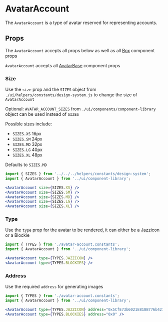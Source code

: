 

# AvatarAccount

The `AvatarAccount` is a type of avatar reserved for representing accounts.

<Canvas>
  <Story id="ui-components-component-library-avatar-account-avatar-account-stories-js--default-story" />
</Canvas>

## Props

The `AvatarAccount` accepts all props below as well as all [Box](/docs/ui-components-ui-box-box-stories-js--default-story) component props

<ArgsTable of={AvatarAccount} />

`AvatarAccount` accepts all [AvatarBase](/docs/ui-components-component-library-avatar-base-avatar-base-stories-js--default-story#props)
component props

<ArgsTable of={AvatarBase} />

### Size

Use the `size` prop and the `SIZES` object from `./ui/helpers/constants/design-system.js` to change the size of `AvatarAccount`

Optional: `AVATAR_ACCOUNT_SIZES` from `./ui/components/component-library` object can be used instead of `SIZES`

Possible sizes include:

- `SIZES.XS` 16px
- `SIZES.SM` 24px
- `SIZES.MD` 32px
- `SIZES.LG` 40px
- `SIZES.XL` 48px

Defaults to `SIZES.MD`

<Canvas>
  <Story id="ui-components-component-library-avatar-account-avatar-account-stories-js--size" />
</Canvas>

```jsx
import { SIZES } from '../../../helpers/constants/design-system';
import { AvatarAccount } from '../ui/component-library';

<AvatarAccount size={SIZES.XS} />
<AvatarAccount size={SIZES.SM} />
<AvatarAccount size={SIZES.MD} />
<AvatarAccount size={SIZES.LG} />
<AvatarAccount size={SIZES.XL} />
```

### Type

Use the `type` prop for the avatar to be rendered, it can either be a Jazzicon or a Blockie

<Canvas>
  <Story id="ui-components-component-library-avatar-account-avatar-account-stories-js--type" />
</Canvas>

```jsx
import { TYPES } from './avatar-account.constants';
import { AvatarAccount } from '../ui/component-library';

<AvatarAccount type={TYPES.JAZZICON} />
<AvatarAccount type={TYPES.BLOCKIES} />
```

### Address

Use the required `address` for generating images

<Canvas>
  <Story id="ui-components-component-library-avatar-account-avatar-account-stories-js--address" />
</Canvas>

```jsx
import { TYPES } from './avatar-account.constants';
import { AvatarAccount } from '../ui/component-library';

<AvatarAccount type={TYPES.JAZZICON} address="0x5CfE73b6021E818B776b421B1c4Db2474086a7e1" />
<AvatarAccount type={TYPES.BLOCKIES} address="0x0" />
```
